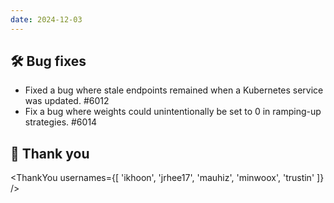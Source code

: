 ```yaml
---
date: 2024-12-03
---
```


## 🛠️ Bug fixes

- Fixed a bug where stale endpoints remained when a Kubernetes service was updated. #6012
- Fix a bug where weights could unintentionally be set to 0 in ramping-up strategies. #6014

## 🙇 Thank you

<ThankYou usernames={[
  'ikhoon',
  'jrhee17',
  'mauhiz',
  'minwoox',
  'trustin'
]} />
